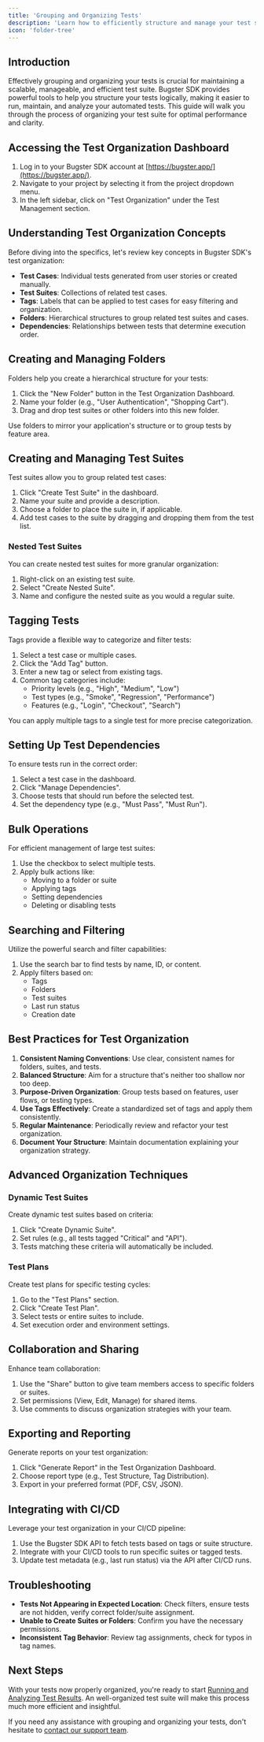 ```yaml
---
title: 'Grouping and Organizing Tests'
description: 'Learn how to efficiently structure and manage your test suite in Bugster SDK'
icon: 'folder-tree'
---
```


## Introduction

Effectively grouping and organizing your tests is crucial for maintaining a scalable, manageable, and efficient test suite. Bugster SDK provides powerful tools to help you structure your tests logically, making it easier to run, maintain, and analyze your automated tests. This guide will walk you through the process of organizing your test suite for optimal performance and clarity.

## Accessing the Test Organization Dashboard

1. Log in to your Bugster SDK account at [https://bugster.app/](https://bugster.app/).
2. Navigate to your project by selecting it from the project dropdown menu.
3. In the left sidebar, click on "Test Organization" under the Test Management section.

## Understanding Test Organization Concepts

Before diving into the specifics, let's review key concepts in Bugster SDK's test organization:

- **Test Cases**: Individual tests generated from user stories or created manually.
- **Test Suites**: Collections of related test cases.
- **Tags**: Labels that can be applied to test cases for easy filtering and organization.
- **Folders**: Hierarchical structures to group related test suites and cases.
- **Dependencies**: Relationships between tests that determine execution order.

## Creating and Managing Folders

Folders help you create a hierarchical structure for your tests:

1. Click the "New Folder" button in the Test Organization Dashboard.
2. Name your folder (e.g., "User Authentication", "Shopping Cart").
3. Drag and drop test suites or other folders into this new folder.

<Tip>
Use folders to mirror your application's structure or to group tests by feature area.
</Tip>

## Creating and Managing Test Suites

Test suites allow you to group related test cases:

1. Click "Create Test Suite" in the dashboard.
2. Name your suite and provide a description.
3. Choose a folder to place the suite in, if applicable.
4. Add test cases to the suite by dragging and dropping them from the test list.

### Nested Test Suites

You can create nested test suites for more granular organization:

1. Right-click on an existing test suite.
2. Select "Create Nested Suite".
3. Name and configure the nested suite as you would a regular suite.

## Tagging Tests

Tags provide a flexible way to categorize and filter tests:

1. Select a test case or multiple cases.
2. Click the "Add Tag" button.
3. Enter a new tag or select from existing tags.
4. Common tag categories include:
   - Priority levels (e.g., "High", "Medium", "Low")
   - Test types (e.g., "Smoke", "Regression", "Performance")
   - Features (e.g., "Login", "Checkout", "Search")

<Note>
You can apply multiple tags to a single test for more precise categorization.
</Note>

## Setting Up Test Dependencies

To ensure tests run in the correct order:

1. Select a test case in the dashboard.
2. Click "Manage Dependencies".
3. Choose tests that should run before the selected test.
4. Set the dependency type (e.g., "Must Pass", "Must Run").

## Bulk Operations

For efficient management of large test suites:

1. Use the checkbox to select multiple tests.
2. Apply bulk actions like:
   - Moving to a folder or suite
   - Applying tags
   - Setting dependencies
   - Deleting or disabling tests

## Searching and Filtering

Utilize the powerful search and filter capabilities:

1. Use the search bar to find tests by name, ID, or content.
2. Apply filters based on:
   - Tags
   - Folders
   - Test suites
   - Last run status
   - Creation date

## Best Practices for Test Organization

1. **Consistent Naming Conventions**: Use clear, consistent names for folders, suites, and tests.
2. **Balanced Structure**: Aim for a structure that's neither too shallow nor too deep.
3. **Purpose-Driven Organization**: Group tests based on features, user flows, or testing types.
4. **Use Tags Effectively**: Create a standardized set of tags and apply them consistently.
5. **Regular Maintenance**: Periodically review and refactor your test organization.
6. **Document Your Structure**: Maintain documentation explaining your organization strategy.

## Advanced Organization Techniques

### Dynamic Test Suites

Create dynamic test suites based on criteria:

1. Click "Create Dynamic Suite".
2. Set rules (e.g., all tests tagged "Critical" and "API").
3. Tests matching these criteria will automatically be included.

### Test Plans

Create test plans for specific testing cycles:

1. Go to the "Test Plans" section.
2. Click "Create Test Plan".
3. Select tests or entire suites to include.
4. Set execution order and environment settings.

## Collaboration and Sharing

Enhance team collaboration:

1. Use the "Share" button to give team members access to specific folders or suites.
2. Set permissions (View, Edit, Manage) for shared items.
3. Use comments to discuss organization strategies with your team.

## Exporting and Reporting

Generate reports on your test organization:

1. Click "Generate Report" in the Test Organization Dashboard.
2. Choose report type (e.g., Test Structure, Tag Distribution).
3. Export in your preferred format (PDF, CSV, JSON).

## Integrating with CI/CD

Leverage your test organization in your CI/CD pipeline:

1. Use the Bugster SDK API to fetch tests based on tags or suite structure.
2. Integrate with your CI/CD tools to run specific suites or tagged tests.
3. Update test metadata (e.g., last run status) via the API after CI/CD runs.

## Troubleshooting

- **Tests Not Appearing in Expected Location**: Check filters, ensure tests are not hidden, verify correct folder/suite assignment.
- **Unable to Create Suites or Folders**: Confirm you have the necessary permissions.
- **Inconsistent Tag Behavior**: Review tag assignments, check for typos in tag names.

## Next Steps

With your tests now properly organized, you're ready to start [Running and Analyzing Test Results](/test-management/running-analyzing-tests). An well-organized test suite will make this process much more efficient and insightful.

If you need any assistance with grouping and organizing your tests, don't hesitate to [contact our support team](https://bugster.app/support).

